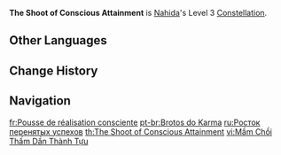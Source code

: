 {{Constellation Infobox
|image         = Constellation The Shoot of Conscious Attainment.png
|character     = Nahida
|level         = 3
|description   = Increases the Level of [[All Schemes to Know]] by 3.<br>Maximum upgrade level is 15.
|utility1      = Talent Level Increase
|utility2      = Elemental Skill Level Increase
}}
'''The Shoot of Conscious Attainment''' is [[Nahida]]'s Level 3 [[Constellation]].

==Other Languages==
{{Other Languages
|en      = The Shoot of Conscious Attainment
|zhs     = 熏习成就之芽
|zhs_rm  = Xūnxí Chéngjiù zhī Yá
|zht     = 薰習成就之芽
|zht_rm  = Xūnxí Chéngjiù zhī Yá
|zh_tl   = 
|ja      = 薫習成就の芽
|ja_rm   = Kunjuu Jouju no Me
|ja_tl   = Sprout of Fateful Fulfillment
|ko      = 감화된 성취의 싹
|ko_rm   = Gamhwadoen Seongchwi-ui Ssak
|ko_tl   = Inspired Shoot of Achievement
|es      = Brotes del karma
|es_tl   = Sprouts of Karma
|fr      = Pousse de réalisation consciente
|fr_tl   = Shoot of Conscious Realization
|ru      = Росток перенятых успехов
|ru_tl   = The Sprout of Adopted Progress
|th      = The Shoot of Conscious Attainment
|vi      = Mầm Chồi Thấm Dần Thành Tựu
|vi_tl   = 
|de      = Spross des bewussten Erlangens
|de_tl   = Sprout of Conscious Attainment
|id      = The Shoot of Conscious Attainment
|pt      = Brotos do Karma
|pt_tl   = Sprouts of the Karma
|tr      = Bilinçli Başarı Ateşi
|tr_tl   = Conscious Fire of Success
|tr_note = The word "Shoot" was wrongly translated as {{tr|Ateş|tl=Fire}} in the turkish localization, insead of a synonym for "Sprout". The correct translation would be {{tr|Bilinçli Başarı Filizi|tl=Conscious Sprout of Success}}
|it      = Germogli di coscienza
|it_tl   = Shoots of Consciousness
}}

==Change History==
{{Change History|3.2}}

==Navigation==
{{Talent Navbox|Nahida}}

[[fr:Pousse de réalisation consciente]]
[[pt-br:Brotos do Karma]]
[[ru:Росток перенятых успехов]]
[[th:The Shoot of Conscious Attainment]]
[[vi:Mầm Chồi Thấm Dần Thành Tựu]]
